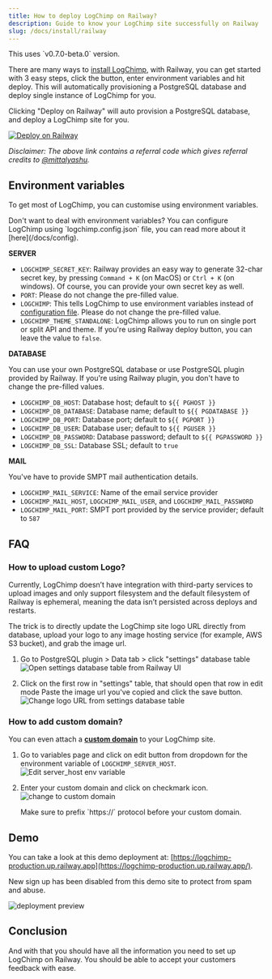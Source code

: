 ```yaml
---
title: How to deploy LogChimp on Railway?
description: Guide to know your LogChimp site successfully on Railway
slug: /docs/install/railway
---
```


<Alert type="error">
  This uses `v0.7.0-beta.0` version.
</Alert>

There are many ways to [install LogChimp](/docs/install), with Railway, you can get started with 3 easy steps, click the button, enter environment variables and hit deploy. This will automatically provisioning a PostgreSQL database and deploy single instance of LogChimp for you.

Clicking "Deploy on Railway" will auto provision a PostgreSQL database, and deploy a LogChimp site for you.

[![Deploy on Railway](https://railway.app/button.svg)](https://railway.app/new/template/3Bm-Un?referralCode=mittalyashu)

_Disclaimer: The above link contains a referral code which gives referral credits to [@mittalyashu](https://github.com/mittalyashu)._

## Environment variables

To get most of LogChimp, you can customise using environment variables.

<Alert type="tip">
Don't want to deal with environment variables? You can configure LogChimp using `logchimp.config.json` file, you can read more about it [here](/docs/config).
</Alert>

**SERVER**

- `LOGCHIMP_SECRET_KEY`: Railway provides an easy way to generate 32-char secret key, by pressing `Command + K` (on MacOS) or `Ctrl + K` (on windows). Of course, you can provide your own secret key as well.
- `PORT`: Please do not change the pre-filled value.
- `LOGCHIMP`: This tells LogChimp to use environment variables instead of [configuration file](/docs/config). Please do not change the pre-filled value.
- `LOGCHIMP_THEME_STANDALONE`: LogChimp allows you to run on single port or split API and theme. If you're using Railway deploy button, you can leave the value to `false`.

**DATABASE**

You can use your own PostgreSQL database or use PostgreSQL plugin provided by Railway. If you're using Railway plugin, you don't have to change the pre-filled values.

- `LOGCHIMP_DB_HOST`: Database host; default to `${{ PGHOST }}`
- `LOGCHIMP_DB_DATABASE`: Database name; default to `${{ PGDATABASE }}`
- `LOGCHIMP_DB_PORT`: Database port; default to `${{ PGPORT }}`
- `LOGCHIMP_DB_USER`: Database user; default to `${{ PGUSER }}`
- `LOGCHIMP_DB_PASSWORD`: Database password; default to `${{ PGPASSWORD }}`
- `LOGCHIMP_DB_SSL`: Database SSL; default to `true`

**MAIL**

You've have to provide SMPT mail authentication details.

- `LOGCHIMP_MAIL_SERVICE`: Name of the email service provider
- `LOGCHIMP_MAIL_HOST`, `LOGCHIMP_MAIL_USER`, and `LOGCHIMP_MAIL_PASSWORD`
- `LOGCHIMP_MAIL_PORT`: SMPT port provided by the service provider; default to `587`

## FAQ

### How to upload custom Logo?

Currently, LogChimp doesn’t have integration with third-party services to upload images and only support filesystem and the default filesystem of Railway is ephemeral, meaning the data isn’t persisted across deploys and restarts.

The trick is to directly update the LogChimp site logo URL directly from database, upload your logo to any image hosting service (for example, AWS S3 bucket), and grab the image url.

1. Go to PostgreSQL plugin > Data tab > click "settings" database table
	![Open settings database table from Railway UI](../../images/docs/install/railway/settings-database-table.jpg)

2. Click on the first row in "settings" table, that should open that row in edit mode
	Paste the image url you've copied and click the save button.
	![Change logo URL from settings database table](../../images/docs/install/railway/change-logo-url-from-database.jpg)

### How to add custom domain?

You can even attach a **[custom domain](https://docs.railway.app/deployment/custom-domains)** to your LogChimp site.

1. Go to variables page and click on edit button from dropdown for the environment variable of `LOGCHIMP_SERVER_HOST`.
	![Edit server_host env variable](../../images/docs/install/railway/edit-server-host-env.jpg)

2. Enter your custom domain and click on checkmark icon.
	![change to custom domain](../../images/docs/install/railway/change-to-custom-domain.jpg)

	<Alert type="warning">
		Make sure to prefix `https://` protocol before your custom domain.
	</Alert>

## Demo

You can take a look at this demo deployment at: [https://logchimp-production.up.railway.app](https://logchimp-production.up.railway.app/).

<Alert type="warning">
  New sign up has been disabled from this demo site to protect from spam and abuse.
</Alert>

![deployment preview](../../images/docs/install/railway/deployment-preview.jpg)

## Conclusion

And with that you should have all the information you need to set up LogChimp on Railway. You should be able to accept your customers feedback with ease.
